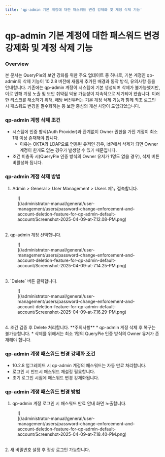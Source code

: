 ```yaml
---
title: 'qp-admin 기본 계정에 대한 패스워드 변경 강제화 및 계정 삭제 기능'
---
```



# qp-admin 기본 계정에 대한 패스워드 변경 강제화 및 계정 삭제 기능

### Overview

본 문서는 QueryPie의 보안 강화를 위한 주요 업데이트 중 하나로, 기본 계정인 qp-admin의 삭제 기능이 10.2.8 버전에 새롭게 추가된 배경과 동작 방식, 유의사항 등을 안내합니다. 기존에는 qp-admin 계정이 시스템에 기본 생성되며 삭제가 불가능했지만, 이로 인해 계정 노출 및 보안 취약점 악용 가능성이 지속적으로 제기되어 왔습니다. 이러한 리스크를 해소하기 위해, 해당 버전부터는 기본 계정 삭제 기능과 함께 최초 로그인 시 패스워드 변경을 필수화하는 등 보안 중심의 개선 사항이 도입되었습니다.

### qp-admin 계정 삭제 조건

* 시스템에 인증 방식(Auth Provider)과 관계없이 Owner 권한을 가진 계정이 최소 1개 이상 존재해야 합니다. 
    * 이유는 OKTA와 LDAP으로 연동된 유저인 경우, IdP에서 삭제가 되면 Owner 계정이 한개도 없는 경우가 발생할 수 있기 때문입니다.
*  조건 미충족 시(QueryPie 인증 방식의 Owner 유저가 1명도 없을 경우), 삭제 버튼 비활성화 됩니다. 

### qp-admin 계정 삭제 방법

1. Admin &gt; General &gt; User Management &gt; Users 메뉴 접속합니다. 
  <figure data-layout="center" data-align="center">
  ![<br/>](/administrator-manual/general/user-management/users/password-change-enforcement-and-account-deletion-feature-for-qp-admin-default-account/Screenshot-2025-04-09-at-7.12.08-PM.png)
  <figcaption>
  <br/>
  </figcaption>
  </figure>
2. qp-admin 계정 선택합니다.
  <figure data-layout="center" data-align="center">
  ![<br/>](/administrator-manual/general/user-management/users/password-change-enforcement-and-account-deletion-feature-for-qp-admin-default-account/Screenshot-2025-04-09-at-7.14.25-PM.png)
  <figcaption>
  <br/>
  </figcaption>
  </figure>
3. `Delete` 버튼 클릭합니다. 
  <figure data-layout="center" data-align="center">
  ![<br/>](/administrator-manual/general/user-management/users/password-change-enforcement-and-account-deletion-feature-for-qp-admin-default-account/Screenshot-2025-04-09-at-7.16.29-PM.png)
  <figcaption>
  <br/>
  </figcaption>
  </figure>
4. 조건 검증 후 Delete 처리합니다. 

<Callout type="important">
**주의사항**
* qp-admin 계정 삭제 후 복구는 불가능합니다.
* 삭제를 위해서는 최소 1명의 QueryPie 인증 방식의 Owner 유저가 존재해야 합니다.
</Callout>

### qp-admin 계정 패스워드 변경 강제화 조건

* 10.2.8 업그레이드 시 qp-admin 계정의 패스워드는 자동 만료 처리합니다. 
* 로그인 시 반드시 패스워드 재설정 필요합니다.
* 초기 로그인 시점에 패스워드 변경 강제화됩니다. 

### qp-admin 계정 패스워드 변경 방법

1. qp-admin 계정 로그인 시 패스워드 만료 안내 화면 노출합니다. 
  <figure data-layout="center" data-align="center">
  ![<br/>](/administrator-manual/general/user-management/users/password-change-enforcement-and-account-deletion-feature-for-qp-admin-default-account/Screenshot-2025-04-09-at-7.18.40-PM.png)
  <figcaption>
  <br/>
  </figcaption>
  </figure>
2. 새 비밀번호 설정 후 정상 로그인 가능합니다. 

